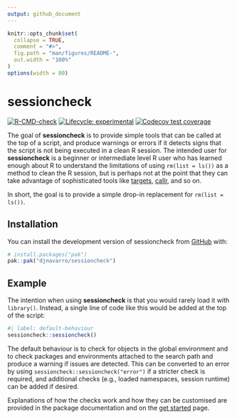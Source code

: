 ```yaml
---
output: github_document
---
```


<!-- README.md is generated from README.Rmd. Please edit that file -->

```r
knitr::opts_chunk$set(
  collapse = TRUE,
  comment = "#>",
  fig.path = "man/figures/README-",
  out.width = "100%"
)
options(width = 80)
```

# sessioncheck

<!-- badges: start -->
[![R-CMD-check](https://github.com/djnavarro/sessioncheck/actions/workflows/R-CMD-check.yaml/badge.svg)](https://github.com/djnavarro/sessioncheck/actions/workflows/R-CMD-check.yaml)
[![Lifecycle: experimental](https://img.shields.io/badge/lifecycle-experimental-orange.svg)](https://lifecycle.r-lib.org/articles/stages.html#experimental)
[![Codecov test coverage](https://codecov.io/gh/djnavarro/sessioncheck/graph/badge.svg)](https://app.codecov.io/gh/djnavarro/sessioncheck)
<!-- badges: end -->

The goal of **sessioncheck** is to provide simple tools that can be called at the top of a script, and produce warnings or errors if it detects signs that the script is not being executed in a clean R session. The intended user for **sessioncheck** is a beginner or intermediate level R user who has learned enough about R to understand the limitations of using `rm(list = ls())` as a method to clean the R session, but is perhaps not at the point that they can take advantage of sophisticated tools like [targets](https://books.ropensci.org/targets/), [callr](https://callr.r-lib.org/), and so on.

In short, the goal is to provide a simple drop-in replacement for `rm(list = ls())`.

## Installation

You can install the development version of sessioncheck from [GitHub](https://github.com/) with:

``` r
# install.packages("pak")
pak::pak("djnavarro/sessioncheck")
```

## Example

The intention when using **sessioncheck** is that you would rarely load it with `library()`. Instead, a single line of code like this would be added at the top of the script:

```r
#| label: default-behaviour
sessioncheck::sessioncheck()
```

The default behaviour is to check for objects in the global environment and to check packages and environments attached to the search path and produce a warning if issues are detected. This can be converted to an error by using `sessioncheck::sessioncheck("error")` if a stricter check is required, and additional checks (e.g., loaded namespaces, session runtime) can be added if desired.

Explanations of how the checks work and how they can be customised are provided in the package documentation and on the [get started](https://sessioncheck.djnavarro.net/articles/sessioncheck.html) page.


